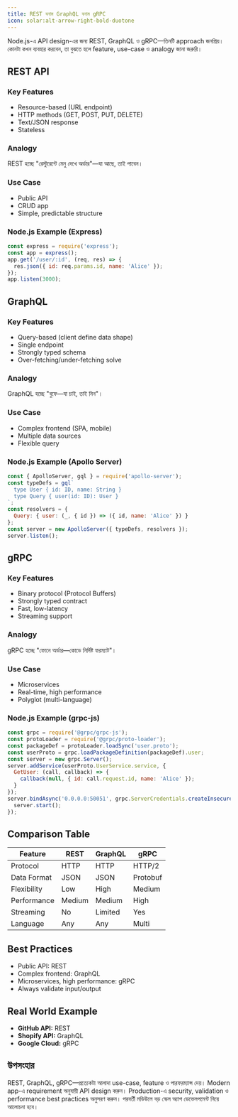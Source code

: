 ```yaml
---
title: REST বনাম GraphQL বনাম gRPC
icon: solar:alt-arrow-right-bold-duotone
---
```


Node.js-এ API design-এর জন্য REST, GraphQL ও gRPC—তিনটি approach জনপ্রিয়। কোনটা কখন ব্যবহার করবেন, তা বুঝতে হলে feature, use-case ও analogy জানা জরুরি।

## REST API

### Key Features
- Resource-based (URL endpoint)
- HTTP methods (GET, POST, PUT, DELETE)
- Text/JSON response
- Stateless

### Analogy
REST হচ্ছে "রেস্টুরেন্টে মেনু দেখে অর্ডার"—যা আছে, তাই পাবেন।

### Use Case
- Public API
- CRUD app
- Simple, predictable structure

### Node.js Example (Express)
```js
const express = require('express');
const app = express();
app.get('/user/:id', (req, res) => {
  res.json({ id: req.params.id, name: 'Alice' });
});
app.listen(3000);
```

## GraphQL

### Key Features
- Query-based (client define data shape)
- Single endpoint
- Strongly typed schema
- Over-fetching/under-fetching solve

### Analogy
GraphQL হচ্ছে "বুফে—যা চাই, তাই নিন"।

### Use Case
- Complex frontend (SPA, mobile)
- Multiple data sources
- Flexible query

### Node.js Example (Apollo Server)
```js
const { ApolloServer, gql } = require('apollo-server');
const typeDefs = gql`
  type User { id: ID, name: String }
  type Query { user(id: ID): User }
`;
const resolvers = {
  Query: { user: (_, { id }) => ({ id, name: 'Alice' }) }
};
const server = new ApolloServer({ typeDefs, resolvers });
server.listen();
```

## gRPC

### Key Features
- Binary protocol (Protocol Buffers)
- Strongly typed contract
- Fast, low-latency
- Streaming support

### Analogy
gRPC হচ্ছে "ফোনে অর্ডার—কোডে নির্দিষ্ট ফরম্যাট"।

### Use Case
- Microservices
- Real-time, high performance
- Polyglot (multi-language)

### Node.js Example (grpc-js)
```js
const grpc = require('@grpc/grpc-js');
const protoLoader = require('@grpc/proto-loader');
const packageDef = protoLoader.loadSync('user.proto');
const userProto = grpc.loadPackageDefinition(packageDef).user;
const server = new grpc.Server();
server.addService(userProto.UserService.service, {
  GetUser: (call, callback) => {
    callback(null, { id: call.request.id, name: 'Alice' });
  }
});
server.bindAsync('0.0.0.0:50051', grpc.ServerCredentials.createInsecure(), () => {
  server.start();
});
```

## Comparison Table
| Feature         | REST      | GraphQL   | gRPC      |
|----------------|-----------|-----------|-----------|
| Protocol       | HTTP      | HTTP      | HTTP/2    |
| Data Format    | JSON      | JSON      | Protobuf  |
| Flexibility    | Low       | High      | Medium    |
| Performance    | Medium    | Medium    | High      |
| Streaming      | No        | Limited   | Yes       |
| Language       | Any       | Any       | Multi     |

## Best Practices
- Public API: REST
- Complex frontend: GraphQL
- Microservices, high performance: gRPC
- Always validate input/output

## Real World Example
- **GitHub API:** REST
- **Shopify API:** GraphQL
- **Google Cloud:** gRPC

## উপসংহার

REST, GraphQL, gRPC—প্রত্যেকটা আলাদা use-case, feature ও পারফরম্যান্স দেয়। Modern app-এ requirement অনুযায়ী API design করুন। Production-এ security, validation ও performance best practices অনুসরণ করুন। পরবর্তী মডিউলে বড় স্কেল অ্যাপ ডেভেলপমেন্ট নিয়ে আলোচনা হবে।
